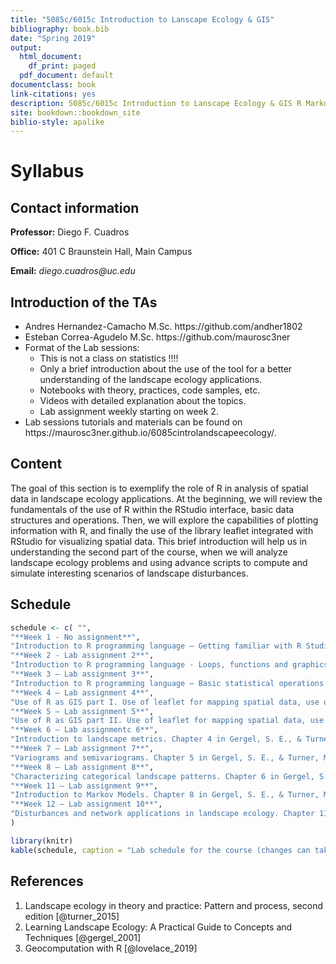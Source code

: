```yaml
--- 
title: "5085c/6015c Introduction to Lanscape Ecology & GIS"
bibliography: book.bib
date: "Spring 2019"
output:
  html_document:
    df_print: paged
  pdf_document: default
documentclass: book
link-citations: yes
description: 5085c/6015c Introduction to Lanscape Ecology & GIS R Markdown
site: bookdown::bookdown_site
biblio-style: apalike
---
```


# Syllabus {-}

## Contact information {-}
**Professor:** Diego F. Cuadros

**Office:** 401 C Braunstein Hall, Main Campus

**Email:** *diego.cuadros@uc.edu*

## Introduction of the TAs {-}

* Andres Hernandez-Camacho M.Sc. https://github.com/andher1802
* Esteban Correa-Agudelo M.Sc. https://github.com/maurosc3ner  
* Format of the Lab sessions:
    + This is not a class on statistics !!!!
    + Only a brief introduction about the use of the tool for a better understanding of the landscape ecology applications. 
    + Notebooks with theory, practices, code samples, etc.
    + Videos with detailed explanation about the topics.
    + Lab assignment weekly starting on week 2.
* Lab sessions tutorials and materials can be found on https://maurosc3ner.github.io/6085cintrolandscapeecology/.

## Content {-}

The goal of this section is to exemplify the role of R in analysis of spatial data in landscape ecology applications. At the beginning, we will review the fundamentals of the use of R within the RStudio interface, basic data structures and operations. Then, we will explore the capabilities of plotting information with R, and finally the use of the library leaflet integrated with RStudio for visualizing spatial data. This brief introduction will help us in understanding the second part of the course, when we will analyze landscape ecology problems and using advance scripts to compute and simulate interesting scenarios of landscape disturbances.

## Schedule {-}
```r
schedule <- c( "",
"**Week 1 - No assignment**",
"Introduction to R programming language – Getting familiar with R Studio interface, types of data structures, basic operations.",
"**Week 2 - Lab assignment 2**",
"Introduction to R programming language - Loops, functions and graphics in R.",
"**Week 3 – Lab assignment 3**",
"Introduction to R programming language – Basic statistical operations in R. Proportion test and two sample test, linear regression, and logistic regression.",
"**Week 4 – Lab assignment 4**",
"Use of R as GIS part I. Use of leaflet for mapping spatial data, use of base maps, basic geolocation in R, set map properties, drawing point and polygon data.",
"**Week 5 – Lab assignment 5**",
"Use of R as GIS part II. Use of leaflet for mapping spatial data, use of base maps, basic geolocation in R, set map properties, drawing point and polygon data.",
"**Week 6 – Lab assignmentc 6**",
"Introduction to landscape metrics. Chapter 4 in Gergel, S. E., & Turner, M. G. (2002). Learning landscape ecology: A practical guide to concepts and techniques",
"**Week 7 – Lab assignment 7**",
"Variograms and semivariograms. Chapter 5 in Gergel, S. E., & Turner, M. G. (2002). Learning landscape ecology: A practical guide to concepts and techniques",
"**Week 8 – Lab assignment 8**",
"Characterizing categorical landscape patterns. Chapter 6 in Gergel, S. E., & Turner, M. G. (2002). Learning landscape ecology: A practical guide to concepts and techniques",
"**Week 11 – Lab assignment 9**",
"Introduction to Markov Models. Chapter 8 in Gergel, S. E., & Turner, M. G. (2002). Learning landscape ecology: A practical guide to concepts and techniques.",
"**Week 12 – Lab assignment 10**",
"Disturbances and network applications in landscape ecology. Chapter 11 & 12 in Gergel, S. E., & Turner, M. G. (2002). Learning landscape ecology: A practical guide to concepts and techniques."
)

library(knitr)
kable(schedule, caption = "Lab schedule for the course (changes can take place due to unexpected events)")
```


## References {-}
1. Landscape ecology in theory and practice: Pattern and process, second edition [@turner_2015]
2. Learning Landscape Ecology: A Practical Guide to Concepts and Techniques [@gergel_2001]
3. Geocomputation with R [@lovelace_2019]
